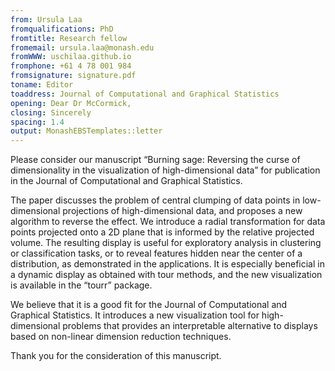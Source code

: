 ```yaml
---
from: Ursula Laa
fromqualifications: PhD
fromtitle: Research fellow
fromemail: ursula.laa@monash.edu
fromWWW: uschilaa.github.io
fromphone: +61 4 78 001 984
fromsignature: signature.pdf
toname: Editor
toaddress: Journal of Computational and Graphical Statistics
opening: Dear Dr McCormick,
closing: Sincerely
spacing: 1.4
output: MonashEBSTemplates::letter
---
```


Please consider our manuscript "Burning sage: Reversing the curse of dimensionality in the visualization of high-dimensional data" for publication in the Journal of Computational and Graphical Statistics.

The paper discusses the problem of central clumping of data points in low-dimensional projections of high-dimensional data, and proposes a new algorithm to reverse the effect. We introduce a radial transformation for data points projected onto a 2D plane that is informed by the relative projected volume. The resulting display is useful for exploratory analysis in clustering or classification tasks, or to reveal features hidden near the center of a distribution, as demonstrated in the applications. It is especially beneficial in a dynamic display as obtained with tour methods, and the new visualization is available in the "tourr" package.

We believe that it is a good fit for the Journal of Computational and Graphical Statistics. It introduces a new visualization tool for high-dimensional problems that provides an interpretable alternative to displays based on non-linear dimension reduction techniques.

Thank you for the consideration of this manuscript.